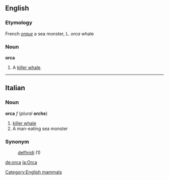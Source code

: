 ==English==
[[Category:English mammals]]

===Etymology===
French ''[[orque]]'' a sea monster, L. ''orca'' whale

===Noun===
'''orca'''
# A [[killer whale]].

----

==Italian==
===Noun===
'''orca''' ''f'' (''plural'' '''orche''')

#[[killer whale]]
# A man-eating sea monster<!--What is the English equivalent?-->

===Synonym===
:[[delfinidi]] (1)

[[de:orca]]
[[la:Orca]]
